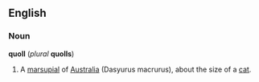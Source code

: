 ==English==
===Noun===
'''quoll''' (''plural'' '''quolls''')
#A [[marsupial]] of [[Australia]] (Dasyurus macrurus), about the size of a [[cat]].